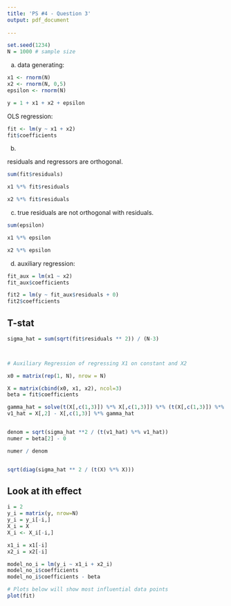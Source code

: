---
title: 'PS #4 - Question 3'
output: pdf_document
 
---
```{r}
set.seed(1234)
N = 1000 # sample size
```

(a)
data generating:

```{r}
x1 <- rnorm(N)
x2 <- rnorm(N, 0,5)
epsilon <- rnorm(N)

y = 1 + x1 + x2 + epsilon
```

OLS regression:

```{r}
fit <- lm(y ~ x1 + x2)
fit$coefficients
```

(b)

residuals and regressors are orthogonal. 

```{r}
sum(fit$residuals)
```

```{r}
x1 %*% fit$residuals
```

```{r}
x2 %*% fit$residuals
```

(c)
true residuals are not orthogonal with residuals.

```{r}
sum(epsilon)
```

```{r}
x1 %*% epsilon
```

```{r}
x2 %*% epsilon
```

(d)
auxiliary regression:

```{r}
fit_aux = lm(x1 ~ x2)
fit_aux$coefficients
```

```{r}
fit2 = lm(y ~ fit_aux$residuals + 0)
fit2$coefficients
```

## T-stat

```{r}


sigma_hat = sum(sqrt(fit$residuals ** 2)) / (N-3)



# Auxiliary Regression of regressing X1 on constant and X2

x0 = matrix(rep(1, N), nrow = N)

X = matrix(cbind(x0, x1, x2), ncol=3)
beta = fit$coefficients

gamma_hat = solve(t(X[,c(1,3)]) %*% X[,c(1,3)]) %*% (t(X[,c(1,3)]) %*% y)
v1_hat = X[,2] - X[,c(1,3)] %*% gamma_hat


denom = sqrt(sigma_hat **2 / (t(v1_hat) %*% v1_hat))
numer = beta[2] - 0

numer / denom


sqrt(diag(sigma_hat ** 2 / (t(X) %*% X)))
```




## Look at ith effect

```{r} 
i = 2
y_i = matrix(y, nrow=N)
y_i = y_i[-i,]
X_i = X
X_i <- X_i[-i,]

x1_i = x1[-i]
x2_i = x2[-i]

model_no_i = lm(y_i ~ x1_i + x2_i)
model_no_i$coefficients
model_no_i$coefficients - beta

# Plots below will show most influential data points
plot(fit)
```




